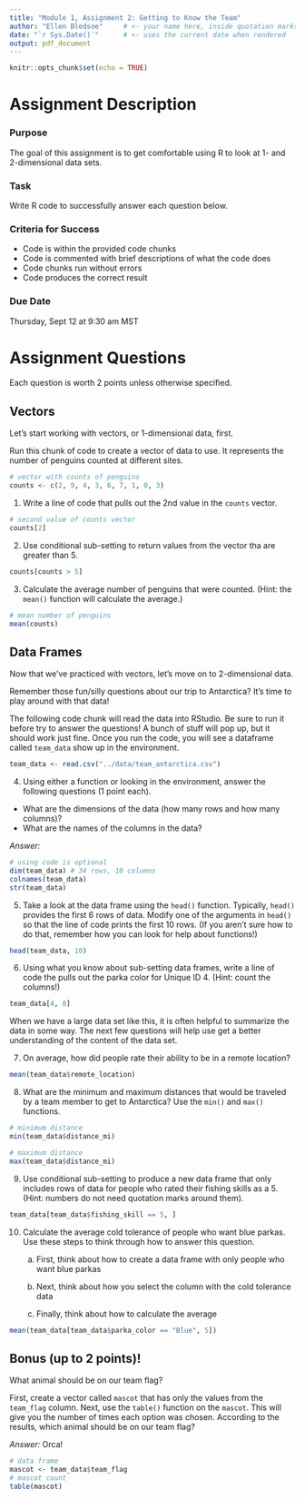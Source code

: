 ```yaml
---
title: "Module 1, Assignment 2: Getting to Know the Team"
author: "Ellen Bledsoe"     # <- your name here, inside quotation marks
date: "`r Sys.Date()`"      # <- uses the current date when rendered
output: pdf_document
---
```


```r
knitr::opts_chunk$set(echo = TRUE)
```

# Assignment Description

### Purpose

The goal of this assignment is to get comfortable using R to look at 1- and 2-dimensional data sets.

### Task

Write R code to successfully answer each question below.

### Criteria for Success

-   Code is within the provided code chunks
-   Code is commented with brief descriptions of what the code does
-   Code chunks run without errors
-   Code produces the correct result

### Due Date

Thursday, Sept 12 at 9:30 am MST

# Assignment Questions

Each question is worth 2 points unless otherwise specified.

## Vectors

Let's start working with vectors, or 1-dimensional data, first.

Run this chunk of code to create a vector of data to use. It represents the number of penguins counted at different sites.

```r
# vector with counts of penguins
counts <- c(2, 9, 4, 3, 6, 7, 1, 0, 3)
```

1.  Write a line of code that pulls out the 2nd value in the `counts` vector.

```r
# second value of counts vector
counts[2]
```

2.  Use conditional sub-setting to return values from the vector tha are greater than 5.

```r
counts[counts > 5]
```

3.  Calculate the average number of penguins that were counted. (Hint: the `mean()` function will calculate the average.)

```r
# mean number of penguins
mean(counts)
```

## Data Frames

Now that we've practiced with vectors, let's move on to 2-dimensional data.

Remember those fun/silly questions about our trip to Antarctica? It's time to play around with that data!

The following code chunk will read the data into RStudio. Be sure to run it before try to answer the questions! A bunch of stuff will pop up, but it should work just fine. Once you run the code, you will see a dataframe called `team_data` show up in the environment.

```r
team_data <- read.csv("../data/team_antarctica.csv")
```

4.  Using either a function or looking in the environment, answer the following questions (1 point each).

-   What are the dimensions of the data (how many rows and how many columns)?
-   What are the names of the columns in the data?

*Answer:*

```r
# using code is optional
dim(team_data) # 34 rows, 10 columns
colnames(team_data) 
str(team_data) 
```

5.  Take a look at the data frame using the `head()` function. Typically, `head()` provides the first 6 rows of data. Modify one of the arguments in `head()` so that the line of code prints the first 10 rows. (If you aren't sure how to do that, remember how you can look for help about functions!)

```r
head(team_data, 10)
```

6.  Using what you know about sub-setting data frames, write a line of code the pulls out the parka color for Unique ID 4. (Hint: count the columns!)

```r
team_data[4, 8]
```

When we have a large data set like this, it is often helpful to summarize the data in some way. The next few questions will help use get a better understanding of the content of the data set.

7.  On average, how did people rate their ability to be in a remote location? 

```r
mean(team_data$remote_location)
```

8.  What are the minimum and maximum distances that would be traveled by a team member to get to Antarctica? Use the `min()` and `max()` functions.

```r
# minimum distance
min(team_data$distance_mi)

# maximum distance
max(team_data$distance_mi)
```

9.  Use conditional sub-setting to produce a new data frame that only includes rows of data for people who rated their fishing skills as a 5. (Hint: numbers do not need quotation marks around them).

```r
team_data[team_data$fishing_skill == 5, ]
```


10. Calculate the average cold tolerance of people who want blue parkas. Use these steps to think through how to answer this question.

    a.  First, think about how to create a data frame with only people who want blue parkas

    b.  Next, think about how you select the column with the cold tolerance data

    c.  Finally, think about how to calculate the average

```r
mean(team_data[team_data$parka_color == "Blue", 5])
```

## Bonus (up to 2 points)!

What animal should be on our team flag?

First, create a vector called `mascot` that has only the values from the `team_flag` column. Next, use the `table()` function on the `mascot`. This will give you the number of times each option was chosen. According to the results, which animal should be on our team flag?

*Answer:* Orca!

```r
# data frame
mascot <- team_data$team_flag
# mascot count
table(mascot)
```
